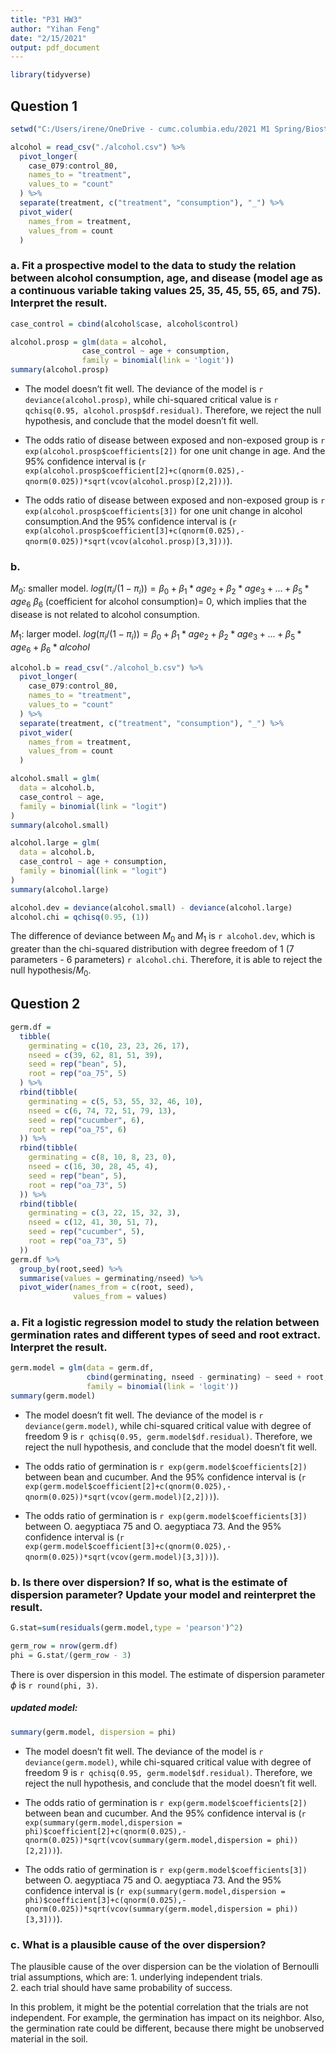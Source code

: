 ```yaml
---
title: "P31 HW3"
author: "Yihan Feng"
date: "2/15/2021"
output: pdf_document
---
```


```r
library(tidyverse)
```

## Question 1

```r
setwd("C:/Users/irene/OneDrive - cumc.columbia.edu/2021 M1 Spring/Biostatistical Methods 2/HW/HW3")
```

```r
alcohol = read_csv("./alcohol.csv") %>%
  pivot_longer(
    case_079:control_80,
    names_to = "treatment",
    values_to = "count"
  ) %>%
  separate(treatment, c("treatment", "consumption"), "_") %>%
  pivot_wider(
    names_from = treatment,
    values_from = count
  )
```

### a. Fit a prospective model to the data to study the relation between alcohol consumption, age, and disease (model age as a continuous variable taking values 25, 35, 45, 55, 65, and 75). Interpret the result.\

```r
case_control = cbind(alcohol$case, alcohol$control)

alcohol.prosp = glm(data = alcohol, 
                case_control ~ age + consumption, 
                family = binomial(link = 'logit'))
summary(alcohol.prosp)
```

* The model doesn't fit well. The deviance of the model is `r deviance(alcohol.prosp)`, while chi-squared critical value is `r qchisq(0.95, alcohol.prosp$df.residual)`. Therefore, we reject the null hypothesis, and conclude that the model doesn't fit well. 

* The odds ratio of disease between exposed and non-exposed group is `r exp(alcohol.prosp$coefficients[2])` for one unit change in age. And the 95% confidence interval is  (`r exp(alcohol.prosp$coefficient[2]+c(qnorm(0.025),-qnorm(0.025))*sqrt(vcov(alcohol.prosp)[2,2]))`). 

* The odds ratio of disease between exposed and non-exposed group is `r exp(alcohol.prosp$coefficients[3])` for one unit change in alcohol consumption.And the 95% confidence interval is  (`r exp(alcohol.prosp$coefficient[3]+c(qnorm(0.025),-qnorm(0.025))*sqrt(vcov(alcohol.prosp)[3,3]))`).


\newpage


### b. 

$M_0$: smaller model. 
  $log(\pi_i/(1-\pi_i)) = \beta_0 + \beta_1 * age_2 + \beta_2 * age_3 + ... + \beta_5 * age_6$
  $\beta_6$ (coefficient for alcohol consumption)= 0, which implies that the disease is not related to alcohol consumption. 

$M_1$: larger model. 
    $log(\pi_i/(1-\pi_i)) = \beta_0 + \beta_1 * age_2 + \beta_2 * age_3 + ... + \beta_5 * age_6 + \beta_6 * alcohol$

```r
alcohol.b = read_csv("./alcohol_b.csv") %>%
  pivot_longer(
    case_079:control_80,
    names_to = "treatment",
    values_to = "count"
  ) %>%
  separate(treatment, c("treatment", "consumption"), "_") %>%
  pivot_wider(
    names_from = treatment,
    values_from = count
  )
```

```r
alcohol.small = glm(
  data = alcohol.b,
  case_control ~ age,
  family = binomial(link = "logit")
)
summary(alcohol.small)
```

```r
alcohol.large = glm(
  data = alcohol.b,
  case_control ~ age + consumption,
  family = binomial(link = "logit")
)
summary(alcohol.large)
```

```r
alcohol.dev = deviance(alcohol.small) - deviance(alcohol.large)
alcohol.chi = qchisq(0.95, (1))
```

The difference of deviance between $M_0$ and $M_1$ is `r alcohol.dev`, which is greater than the chi-squared distribution with degree freedom of 1 (7 parameters - 6 parameters) `r alcohol.chi`. Therefore, it is able to reject the null hypothesis/$M_0$. 

\newpage


## Question 2

```r
germ.df =
  tibble(
    germinating = c(10, 23, 23, 26, 17),
    nseed = c(39, 62, 81, 51, 39),
    seed = rep("bean", 5),
    root = rep("oa_75", 5)
  ) %>%
  rbind(tibble(
    germinating = c(5, 53, 55, 32, 46, 10),
    nseed = c(6, 74, 72, 51, 79, 13),
    seed = rep("cucumber", 6),
    root = rep("oa_75", 6)
  )) %>%
  rbind(tibble(
    germinating = c(8, 10, 8, 23, 0),
    nseed = c(16, 30, 28, 45, 4),
    seed = rep("bean", 5),
    root = rep("oa_73", 5)
  )) %>%
  rbind(tibble(
    germinating = c(3, 22, 15, 32, 3),
    nseed = c(12, 41, 30, 51, 7),
    seed = rep("cucumber", 5),
    root = rep("oa_73", 5)
  ))
germ.df %>% 
  group_by(root,seed) %>% 
  summarise(values = germinating/nseed) %>% 
  pivot_wider(names_from = c(root, seed),
              values_from = values)
```


### a. Fit a logistic regression model to study the relation between germination rates and different types of seed and root extract. Interpret the result.


```r
germ.model = glm(data = germ.df,
                 cbind(germinating, nseed - germinating) ~ seed + root,
                 family = binomial(link = 'logit'))
summary(germ.model)
```

* The model doesn't fit well. The deviance of the model is `r deviance(germ.model)`, while chi-squared critical value with degree of freedom 9 is `r qchisq(0.95, germ.model$df.residual)`. Therefore, we reject the null hypothesis, and conclude that the model doesn't fit well. 

* The odds ratio of germination is `r exp(germ.model$coefficients[2])` between bean and cucumber. And the 95% confidence interval is  (`r exp(germ.model$coefficient[2]+c(qnorm(0.025),-qnorm(0.025))*sqrt(vcov(germ.model)[2,2]))`). 

* The odds ratio of germination is `r exp(germ.model$coefficients[3])` between O. aegyptiaca 75 and O. aegyptiaca 73. And the 95% confidence interval is  (`r exp(germ.model$coefficient[3]+c(qnorm(0.025),-qnorm(0.025))*sqrt(vcov(germ.model)[3,3]))`). 

\newpage

### b. Is there over dispersion? If so, what is the estimate of dispersion parameter? Update your model and reinterpret the result.\

```r
G.stat=sum(residuals(germ.model,type = 'pearson')^2)

germ_row = nrow(germ.df)
phi = G.stat/(germ_row - 3)
```

There is over dispersion in this model. The estimate of dispersion parameter $\phi$ is `r round(phi, 3)`. 

##### updated model: 

```r
summary(germ.model, dispersion = phi)
```

* The model doesn't fit well. The deviance of the model is `r deviance(germ.model)`, while chi-squared critical value with degree of freedom 9 is `r qchisq(0.95, germ.model$df.residual)`. Therefore, we reject the null hypothesis, and conclude that the model doesn't fit well. 

* The odds ratio of germination is `r exp(germ.model$coefficients[2])` between bean and cucumber. And the 95% confidence interval is (`r exp(summary(germ.model,dispersion = phi)$coefficient[2]+c(qnorm(0.025),-qnorm(0.025))*sqrt(vcov(summary(germ.model,dispersion = phi))[2,2]))`). 

* The odds ratio of germination is `r exp(germ.model$coefficients[3])` between O. aegyptiaca 75 and O. aegyptiaca 73. And the 95% confidence interval is (`r exp(summary(germ.model,dispersion = phi)$coefficient[3]+c(qnorm(0.025),-qnorm(0.025))*sqrt(vcov(summary(germ.model,dispersion = phi))[3,3]))`). 

\newpage

### c. What is a plausible cause of the over dispersion?\

The plausible cause of the over dispersion can be the violation of Bernoulli trial assumptions, which are: 
1. underlying independent trials. \
2. each trial should have same probability of success.\

In this problem, it might be the potential correlation that the trials are not independent. For example, the germination has impact on its neighbor. Also, the germination rate could be different, because there might be unobserved material in the soil. 
